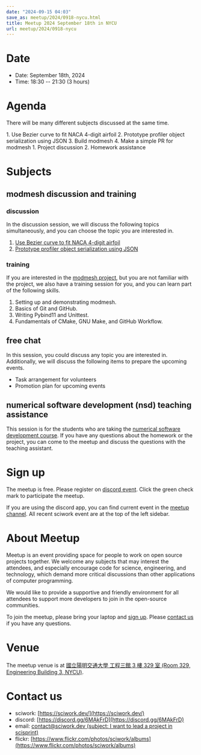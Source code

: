 ```yaml
---
date: "2024-09-15 04:03"
save_as: meetup/2024/0918-nycu.html
title: Meetup 2024 September 18th in NYCU
url: meetup/2024/0918-nycu
---
```


# Date

- Date: September 18th, 2024
- Time: 18:30 \-- 21:30 (3 hours)

# Agenda

There will be many different subjects discussed at the same time.

<AgendaTable>
  <AgendaTable.Row time="18:30 ~ 19:30">
    <AgendaTable.Topic title="free chat" />
  </AgendaTable.Row>
  <AgendaTable.Row time="19:30 ~ 21:00">
    <AgendaTable.Topic title="free chat" />
    <AgendaTable.Topic title="modmesh discussion and training">
      1. Use Bezier curve to fit NACA 4-digit airfoil  
      2. Prototype profiler object serialization using JSON  
      3. Build modmesh  
      4. Make a simple PR for modmesh  
    </AgendaTable.Topic>
    <AgendaTable.Topic title="nsd teaching assistance">
      1. Project discussion  
      2. Homework assistance  
    </AgendaTable.Topic>
  </AgendaTable.Row>
  <AgendaTable.Row time="21:00 ~ 21:30">
    <AgendaTable.Topic title="free chat" />
  </AgendaTable.Row>
</AgendaTable>

# Subjects

## modmesh discussion and training

### discussion

In the discussion session, we will discuss the following topics
simultaneously, and you can choose the topic you are interested in.

1.  [Use Bezier curve to fit NACA 4-digit
    airfoil](https://github.com/solvcon/modmesh/issues/320)
2.  [Prototype profiler object serialization using
    JSON](https://github.com/solvcon/modmesh/issues/343)

### training

If you are interested in the [modmesh
project](https://github.com/solvcon/modmesh), but you are not familiar
with the project, we also have a training session for you, and you can
learn part of the following skills.

1.  Setting up and demonstrating modmesh.
2.  Basics of Git and GitHub.
3.  Writing Pybind11 and Unittest.
4.  Fundamentals of CMake, GNU Make, and GitHub Workflow.

## free chat

In this session, you could discuss any topic you are interested in.
Additionally, we will discuss the following items to prepare the
upcoming events.

- Task arrangement for volunteers
- Promotion plan for upcoming events

## numerical software development (nsd) teaching assistance

This session is for the students who are taking the [numerical software
development course](https://yyc.solvcon.net/en/latest/nsd/index.html).
If you have any questions about the homework or the project, you can
come to the meetup and discuss the questions with the teaching
assistant.

# Sign up

The meetup is free. Please register on [discord
event](https://discord.com/channels/730297880140578906/1007075707400237067/1284605923003727882).
Click the green check mark to participate the meetup.

If you are using the discord app, you can find current event in the
[meetup
channel](https://discordapp.com/channels/730297880140578906/1007075707400237067).
All recent sciwork event are at the top of the left sidebar.

# About Meetup

Meetup is an event providing space for people to work on open source
projects together. We welcome any subjects that may interest the
attendees, and especially encourage code for science, engineering, and
technology, which demand more critical discussions than other
applications of computer programming.

We would like to provide a supportive and friendly environment for all
attendees to support more developers to join in the open-source
communities.

To join the meetup, please bring your laptop and [sign up](#sign-up).
Please [contact us](#contact-us) if you have any questions.

# Venue

The meetup venue is at [國立陽明交通大學 工程三館 3 樓 329 室 (Room 329,
Engineering Building 3, NYCU)](https://goo.gl/maps/TgDYwohB3CBmQgww9).

<Map src="https://www.google.com/maps/embed?pb=!1m18!1m12!1m3!1d905.5596639949631!2d120.99673777209487!3d24.787280157478236!2m3!1f0!2f0!3f0!3m2!1i1024!2i768!4f13.1!3m3!1m2!1s0x3468360f96adabd7%3A0xedfd1ba0fa6c6bf7!2z5ZyL56uL6Zm95piO5Lqk6YCa5aSn5a24IOW3peeoi-S4iemkqA!5e0!3m2!1szh-TW!2stw!4v1678519228058!5m2!1szh-TW!2stw" />

# Contact us

- sciwork: [https://sciwork.dev/](https://sciwork.dev/)
- discord: [https://discord.gg/6MAkFrD](https://discord.gg/6MAkFrD)
- email: [contact@sciwork.dev (subject: I want to lead a project in
  scisprint)](mailto:contact@sciwork.dev?subject=[sciwork]%20I%20want%20to%20lead%20a%20project%20in%20scisprint)
- flickr: [https://www.flickr.com/photos/sciwork/albums](https://www.flickr.com/photos/sciwork/albums)
